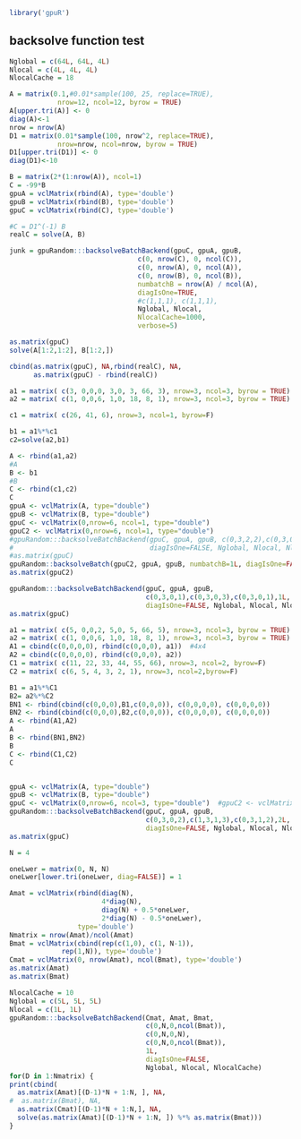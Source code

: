 <!--
%\VignetteEngine{knitr::knitr}
%\VignetteIndexEntry{backsolveBatch}
-->


```r
library('gpuR')
```


## backsolve function test
```r
Nglobal = c(64L, 64L, 4L)
Nlocal = c(4L, 4L, 4L)
NlocalCache = 18
```


```r

A = matrix(0.1,#0.01*sample(100, 25, replace=TRUE),
            nrow=12, ncol=12, byrow = TRUE) 
A[upper.tri(A)] <- 0
diag(A)<-1
nrow = nrow(A)
D1 = matrix(0.01*sample(100, nrow^2, replace=TRUE),
            nrow=nrow, ncol=nrow, byrow = TRUE) 
D1[upper.tri(D1)] <- 0
diag(D1)<-10

B = matrix(2*(1:nrow(A)), ncol=1)
C = -99*B
gpuA = vclMatrix(rbind(A), type='double')
gpuB = vclMatrix(rbind(B), type='double')
gpuC = vclMatrix(rbind(C), type='double')

#C = D1^(-1) B
realC = solve(A, B)

junk = gpuRandom:::backsolveBatchBackend(gpuC, gpuA, gpuB,
                                c(0, nrow(C), 0, ncol(C)),
                                c(0, nrow(A), 0, ncol(A)),
                                c(0, nrow(B), 0, ncol(B)),
                                numbatchB = nrow(A) / ncol(A), 
                                diagIsOne=TRUE, 
                                #c(1,1,1), c(1,1,1),
                                Nglobal, Nlocal, 
                                NlocalCache=1000,
                                verbose=5)

as.matrix(gpuC)
solve(A[1:2,1:2], B[1:2,])

cbind(as.matrix(gpuC), NA,rbind(realC), NA,
      as.matrix(gpuC) - rbind(realC))

```

```r
a1 = matrix( c(3, 0,0,0, 3,0, 3, 66, 3), nrow=3, ncol=3, byrow = TRUE) 
a2 = matrix( c(1, 0,0,6, 1,0, 18, 8, 1), nrow=3, ncol=3, byrow = TRUE) 

c1 = matrix( c(26, 41, 6), nrow=3, ncol=1, byrow=F) 

b1 = a1%*%c1
c2=solve(a2,b1)

A <- rbind(a1,a2)
#A
B <- b1
#B
C <- rbind(c1,c2)
C
gpuA <- vclMatrix(A, type="double")
gpuB <- vclMatrix(B, type="double")
gpuC <- vclMatrix(0,nrow=6, ncol=1, type="double")  
gpuC2 <- vclMatrix(0,nrow=6, ncol=1, type="double")
#gpuRandom:::backsolveBatchBackend(gpuC, gpuA, gpuB, c(0,3,2,2),c(0,3,0,3),c(0,3,0,2),2L,
#                                  diagIsOne=FALSE, Nglobal, Nlocal, NlocalCache)
#as.matrix(gpuC)
gpuRandom::backsolveBatch(gpuC2, gpuA, gpuB, numbatchB=1L, diagIsOne=FALSE, Nglobal=c(8L,8L,4L), Nlocal=c(4L, 4L, 4L), NlocalCache=50)
as.matrix(gpuC2)

gpuRandom:::backsolveBatchBackend(gpuC, gpuA, gpuB, 
                                  c(0,3,0,1),c(0,3,0,3),c(0,3,0,1),1L,
                                  diagIsOne=FALSE, Nglobal, Nlocal, NlocalCache)
as.matrix(gpuC)

```


```r
a1 = matrix( c(5, 0,0,2, 5,0, 5, 66, 5), nrow=3, ncol=3, byrow = TRUE) 
a2 = matrix( c(1, 0,0,6, 1,0, 18, 8, 1), nrow=3, ncol=3, byrow = TRUE) 
A1 = cbind(c(0,0,0,0), rbind(c(0,0,0), a1))  #4x4
A2 = cbind(c(0,0,0,0), rbind(c(0,0,0), a2))
C1 = matrix( c(11, 22, 33, 44, 55, 66), nrow=3, ncol=2, byrow=F) 
C2 = matrix( c(6, 5, 4, 3, 2, 1), nrow=3, ncol=2,byrow=F)  

B1 = a1%*%C1
B2= a2%*%C2
BN1 <- rbind(cbind(c(0,0,0),B1,c(0,0,0)), c(0,0,0,0), c(0,0,0,0))
BN2 <- rbind(cbind(c(0,0,0),B2,c(0,0,0)), c(0,0,0,0), c(0,0,0,0))
A <- rbind(A1,A2)
A
B <- rbind(BN1,BN2)
B
C <- rbind(C1,C2)
C


gpuA <- vclMatrix(A, type="double")
gpuB <- vclMatrix(B, type="double")
gpuC <- vclMatrix(0,nrow=6, ncol=3, type="double")  #gpuC2 <- vclMatrix(0,nrow=6, ncol=2, type="double")
gpuRandom:::backsolveBatchBackend(gpuC, gpuA, gpuB, 
                                  c(0,3,0,2),c(1,3,1,3),c(0,3,1,2),2L,
                                  diagIsOne=FALSE, Nglobal, Nlocal, NlocalCache)
as.matrix(gpuC)

```





```r
N = 4

oneLwer = matrix(0, N, N)
oneLwer[lower.tri(oneLwer, diag=FALSE)] = 1

Amat = vclMatrix(rbind(diag(N), 
                       4*diag(N), 
                       diag(N) + 0.5*oneLwer,
                       2*diag(N) - 0.5*oneLwer),
                 type='double')
Nmatrix = nrow(Amat)/ncol(Amat)
Bmat = vclMatrix(cbind(rep(c(1,0), c(1, N-1)),
             rep(1,N)), type='double')
Cmat = vclMatrix(0, nrow(Amat), ncol(Bmat), type='double')
as.matrix(Amat)
as.matrix(Bmat)

NlocalCache = 10
Nglobal = c(5L, 5L, 5L)
Nlocal = c(1L, 1L) 
gpuRandom:::backsolveBatchBackend(Cmat, Amat, Bmat, 
                                  c(0,N,0,ncol(Bmat)),
                                  c(0,N,0,N),
                                  c(0,N,0,ncol(Bmat)),
                                  1L,
                                  diagIsOne=FALSE, 
                                  Nglobal, Nlocal, NlocalCache)
for(D in 1:Nmatrix) {
print(cbind(
  as.matrix(Amat)[(D-1)*N + 1:N, ], NA,
#  as.matrix(Bmat), NA,
  as.matrix(Cmat)[(D-1)*N + 1:N,], NA,
  solve(as.matrix(Amat)[(D-1)*N + 1:N, ]) %*% as.matrix(Bmat)))
}
```
